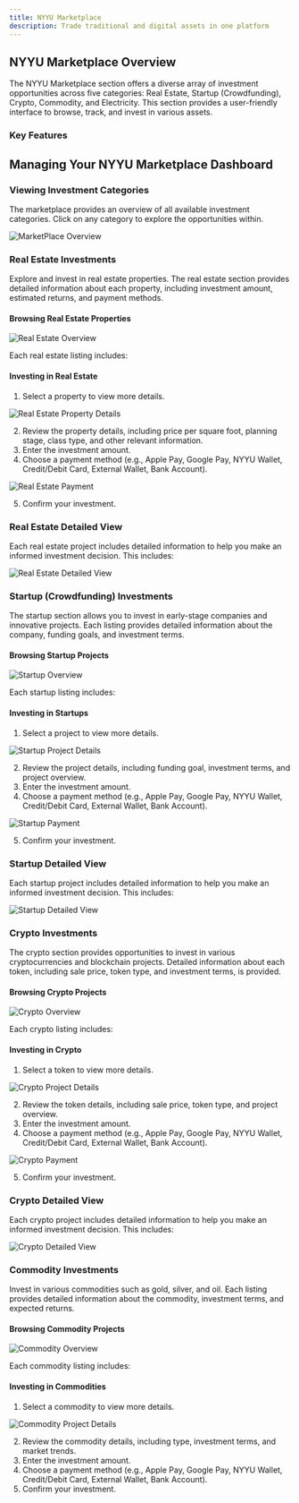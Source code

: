 ```yaml
---
title: NYYU Marketplace
description: Trade traditional and digital assets in one platform
---
```



## NYYU Marketplace Overview

The NYYU Marketplace section offers a diverse array of investment opportunities across five categories: Real Estate, Startup (Crowdfunding), Crypto, Commodity, and Electricity. This section provides a user-friendly interface to browse, track, and invest in various assets.

### Key Features

<Cards>
<Card title="Investment Categories" description="Real Estate, Startup, Crypto, Commodity, and Electricity." />
<Card title="Detailed Listings" description="Comprehensive information about each investment opportunity." />
<Card title="Interactive Maps" description="Visualize real estate locations and investment opportunities." />
<Card title="Multiple Payment Methods" description="Various options for purchasing shares or tokens." />
<Card title="Real-Time Updates" description="Track investment performance and updates." />
</Cards>

## Managing Your NYYU Marketplace Dashboard

### Viewing Investment Categories

The marketplace provides an overview of all available investment categories. Click on any category to explore the opportunities within.

![MarketPlace Overview](/img/MarketPlace.png)



### Real Estate Investments

Explore and invest in real estate properties. The real estate section provides detailed information about each property, including investment amount, estimated returns, and payment methods.

#### Browsing Real Estate Properties

![Real Estate Overview](/img/MarketPlaceRealEstate.png)



Each real estate listing includes:

<Cards>
<Card title="Property Type" description="Office, Single-family House, Apartment Block, Retail, etc." />
<Card title="Location" description="Address and map view of the property." />
<Card title="Investment Amount" description="Minimum and maximum investment amounts." />
<Card title="Estimated IRR" description="Internal Rate of Return." />
<Card title="Units Available" description="Number of available units and their occupancy." />
<Card title="Square Footage" description="Total area of the property." />
<Card title="Stages" description="Current stage of the property (e.g., Planning, Under Construction, Renovated)." />
</Cards>

#### Investing in Real Estate

1. Select a property to view more details.

![Real Estate Property Details](/img/MarketPlaceRealEstateInnerPage.png)



2. Review the property details, including price per square foot, planning stage, class type, and other relevant information.
3. Enter the investment amount.
4. Choose a payment method (e.g., Apple Pay, Google Pay, NYYU Wallet, Credit/Debit Card, External Wallet, Bank Account).

![Real Estate Payment](/img/MarketPlaceRealEstatePayment.png)



5. Confirm your investment.

### Real Estate Detailed View

Each real estate project includes detailed information to help you make an informed investment decision. This includes:

<Cards>
<Card title="Overview" description="A summary of the property, including type, address, and estimated IRR." />
<Card title="Facts and Features" description="Details like property class, year built, renovation status, and equity multiple." />
<Card title="Nearby Schools" description="Information about nearby educational institutions." />
<Card title="Rental Value" description="Estimated rental income." />
<Card title="Monthly Cost" description="Breakdown of monthly expenses." />
<Card title="Financial Summary" description="Overview of expected returns and other financial metrics." />
<Card title="Neighborhood Statistics" description="Data about the surrounding area." />
</Cards>

![Real Estate Detailed View](/img/RealEstateDetail.png)



### Startup (Crowdfunding) Investments

The startup section allows you to invest in early-stage companies and innovative projects. Each listing provides detailed information about the company, funding goals, and investment terms.

#### Browsing Startup Projects

![Startup Overview](/img/MarketPlaceStartup.png)



Each startup listing includes:

<Cards>
<Card title="Company Name and Logo" description="Identification of the startup." />
<Card title="Funding Goal" description="Minimum and maximum funding required." />
<Card title="Current Funding Status" description="Amount raised so far." />
<Card title="Investment Terms" description="Details of the investment terms, including minimum and maximum investment amounts." />
<Card title="Project Description" description="A brief description of the startup and its goals." />
<Card title="Videos and Images" description="Media to provide more insight into the startup." />
</Cards>

#### Investing in Startups

1. Select a project to view more details.

![Startup Project Details](/img/MarketPlaceStartupInnerPage.png)



2. Review the project details, including funding goal, investment terms, and project overview.
3. Enter the investment amount.
4. Choose a payment method (e.g., Apple Pay, Google Pay, NYYU Wallet, Credit/Debit Card, External Wallet, Bank Account).

![Startup Payment](/img/MarketPlaceStartupInnerPagePayment.png)



5. Confirm your investment.

### Startup Detailed View

Each startup project includes detailed information to help you make an informed investment decision. This includes:

<Cards>
<Card title="Overview" description="A summary of the project, including funding goal, share price, and investment terms." />
<Card title="Terms" description="Detailed terms of the investment." />
<Card title="Rewards" description="Potential rewards for investors." />
<Card title="Pitch" description="Detailed project pitch." />
<Card title="News" description="Latest news related to the startup." />
<Card title="Market" description="Market analysis and projections." />
<Card title="Team" description="Information about the team behind the project." />
<Card title="Tractions" description="Metrics showing the project's growth and potential." />
<Card title="Financials" description="Detailed financial projections and reports." />
</Cards>

![Startup Detailed View](/img/StartupDetail.png)



### Crypto Investments

The crypto section provides opportunities to invest in various cryptocurrencies and blockchain projects. Detailed information about each token, including sale price, token type, and investment terms, is provided.

#### Browsing Crypto Projects

![Crypto Overview](/img/MarketPlaceCrypto.png)



Each crypto listing includes:

<Cards>
<Card title="Token Name and Symbol" description="Identification of the cryptocurrency." />
<Card title="Sale Price" description="Price per token." />
<Card title="Token Type" description="Type of token (e.g., BEP-20, ERC-20)." />
<Card title="Investment Terms" description="Details of the investment terms, including minimum and maximum investment amounts." />
<Card title="Project Description" description="A brief description of the project and its goals." />
<Card title="Videos and Images" description="Media to provide more insight into the project." />
</Cards>

#### Investing in Crypto

1. Select a token to view more details.

![Crypto Project Details](/img/MarketPlaceCryptoInnerPage.png)



2. Review the token details, including sale price, token type, and project overview.
3. Enter the investment amount.
4. Choose a payment method (e.g., Apple Pay, Google Pay, NYYU Wallet, Credit/Debit Card, External Wallet, Bank Account).

![Crypto Payment](/img/MarketPlaceCryptoInnerPagePayment.png)



5. Confirm your investment.

### Crypto Detailed View

Each crypto project includes detailed information to help you make an informed investment decision. This includes:

<Cards>
<Card title="Overview" description="A summary of the token, including sale price, token type, and investment terms." />
<Card title="Subscribers" description="List of top subscribers and their investment amounts." />
<Card title="Audits" description="Security score and audit reports." />
<Card title="Token Distribution" description="Information about token distribution and lock-up periods." />
<Card title="Smart Contracts" description="Details about the smart contracts governing the token." />
<Card title="Documents" description="Access to important documents such as whitepapers, audit reports, and subscription agreements." />
</Cards>

![Crypto Detailed View](/img/CryptoDetail.png)



### Commodity Investments

Invest in various commodities such as gold, silver, and oil. Each listing provides detailed information about the commodity, investment terms, and expected returns.

#### Browsing Commodity Projects

![Commodity Overview](/img/MarketPlaceCommodity.png)



Each commodity listing includes:

<Cards>
<Card title="Commodity Type" description="Gold, Silver, Oil, etc." />
<Card title="Investment Amount" description="Minimum and maximum investment amounts." />
<Card title="Expected Returns" description="Estimated returns on investment." />
<Card title="Project Description" description="A brief description of the commodity investment opportunity." />
<Card title="Market Trends" description="Current market trends and performance." />
</Cards>

#### Investing in Commodities

1. Select a commodity to view more details.

![Commodity Project Details](/img/MarketPlaceCommodityInnerPage.png)



2. Review the commodity details, including type, investment terms, and market trends.
3. Enter the investment amount.
4. Choose a payment method (e.g., Apple Pay, Google Pay, NYYU Wallet, Credit/Debit Card, External Wallet, Bank Account).
5. Confirm your investment.